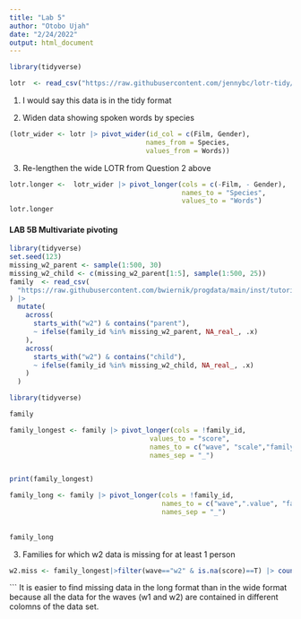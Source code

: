 ```yaml
---
title: "Lab 5"
author: "Otobo Ujah"
date: "2/24/2022"
output: html_document
---
```


```r

library(tidyverse)

lotr  <- read_csv("https://raw.githubusercontent.com/jennybc/lotr-tidy/master/data/lotr_tidy.csv") |> rename(Species = Race)

```

1. I would say this data is in the tidy format

2. Widen data showing spoken words by species

```r

(lotr_wider <- lotr |> pivot_wider(id_col = c(Film, Gender),
                                  names_from = Species,
                                  values_from = Words))
```


3. Re-lengthen the wide LOTR from Question 2 above

```r
lotr.longer <-  lotr_wider |> pivot_longer(cols = c(-Film, - Gender),
                                           names_to = "Species",
                                           values_to = "Words")
lotr.longer
```

#### LAB 5B Multivariate pivoting

```r
library(tidyverse)
set.seed(123)
missing_w2_parent <- sample(1:500, 30)
missing_w2_child <- c(missing_w2_parent[1:5], sample(1:500, 25))
family  <- read_csv(
  "https://raw.githubusercontent.com/bwiernik/progdata/main/inst/tutorials/data/family_data.csv"
) |> 
  mutate(
    across(
      starts_with("w2") & contains("parent"),
      ~ ifelse(family_id %in% missing_w2_parent, NA_real_, .x)
    ),
    across(
      starts_with("w2") & contains("child"),
      ~ ifelse(family_id %in% missing_w2_child, NA_real_, .x)
    )
  )

library(tidyverse)

family 

family_longest <- family |> pivot_longer(cols = !family_id,
                                   values_to = "score",
                                   names_to = c("wave", "scale","family_member"),
                                   names_sep = "_")


print(family_longest)

family_long <- family |> pivot_longer(cols = !family_id,
                                      names_to = c("wave",".value", "family_member"),
                                      names_sep = "_")
                                      
                                      
family_long


```

3. Families for which w2 data is missing for at least 1 person

```r
w2.miss <- family_longest|>filter(wave=="w2" & is.na(score)==T) |> count(family_id)

```

```
It is easier to find missing data in the long format than in the wide format because all the data for the waves (w1 and w2) are contained in different colomns of the data set.

